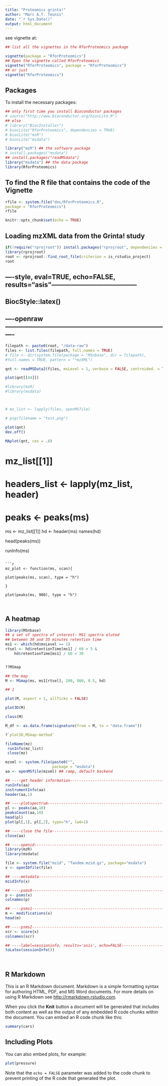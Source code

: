 ```yaml
---
title: "Proteomics grinta!"
author: "Marc A.T. Teunis"
date: "`r Sys.Date()"
output: html_document
---
```


see vignette at:
```r
## list all the vignettes in the RforProteomics package

vignette(package = "RforProteomics")
## Open the vignette called RforProteomics
vignette("RforProteomics", package = "RforProteomics")
## or just
vignette("RforProteomics")
```

## Packages
To install the necessary packages:
```r
## only first time you install Bioconductor packages
# source("http://www.bioconductor.org/biocLite.R")
## else
# library("BiocInstaller")
# biocLite("RforProteomics", dependencies = TRUE)
# biocLite("mzR")
# biocLite("msdata")

library("mzR") ## the software package
# install.packages("msdata")
## install.packages("readMSdata")
library("msdata") ## the data package
library(RforProteomics)

```

## To find the R file that contains the code of the Vignette
```r

rfile <- system.file("doc/RforProteomics.R",
package = "RforProteomics")
rfile

```

```r
knitr::opts_chunk$set(echo = TRUE)
```

## Loading mzXML data from the Grinta! study

```r

if(!require("rprojroot")) install.packages("rprojroot", dependencies = TRUE)
library(rprojroot)
root <- rprojroot::find_root_file(criterion = is_rstudio_project)
root
```

## ----style, eval=TRUE, echo=FALSE, results="asis"---------------------------------------
## BiocStyle::latex()

## ----openraw----------------------------------------------------------------------------
```r
filepath <- paste0(root, "/data-raw")
files <- list.files(filepath, full.names = TRUE)
# file <- dir(system.file(package = "MSnbase", dir = filepath),
#full.names = TRUE, pattern = "*mzXML")

qnt <- readMSData2(files, msLevel = 1, verbose = FALSE, centroided. = TRUE)

plot(qnt[[44]])

#library(mzR)
#library(msdata)



# mz_list <- lapply(files, openMSfile)

# png(filename = "test.png")

plot(qnt)
dev.off()

MAplot(qnt, cex = .8)


```





# mz_list[[1]]

# headers_list <- lapply(mz_list, header) 
# peaks <- peaks(ms)

ms <- mz_list[[1]]
hd <- header(ms)
names(hd)


head(peaks(ms))

runInfo(ms)


```

```r
mz_plot <- function(ms, scan){

plot(peaks(ms, scan), type = "h")

}

plot(peaks(ms, 900), type = "h")



```

## A heatmap
```r
library(MSnbase)
## a set of spectra of interest: MS1 spectra eluted
## between 30 and 35 minutes retention time
ms1 <- which(hd$msLevel == 1)
rtsel <- hd$retentionTime[ms1] / 60 > 5 &
    hd$retentionTime[ms1] / 60 < 30


??MSmap

## the map
M <- MSmap(ms, ms1[rtsel], 200, 800, 0.5, hd)

## 1

plot(M, aspect = 1, allTicks = FALSE)

plot3D(M)

class(M)

M_df <- as.data.frame(signature(from = M, to = "data.frame"))

?`plot3D,MSmap-method`

```








```r
fileName(mz)
 runInfo(mz_list)
 close(mz)

mzxml <- system.file(paste0("", 
                     package = "msdata")
aa <- openMSfile(mzxml) ## ramp, default backend

## ----get header information-------------------------------------------------------------
runInfo(aa)
instrumentInfo(aa)
header(aa,1)

## ----plotspectrum-----------------------------------------------------------------------
pl <- peaks(aa,10)
peaksCount(aa,10)
head(pl)
plot(pl[,1], pl[,2], type="h", lwd=1)

## ----close the file---------------------------------------------------------------------
close(aa)

## ----openid-----------------------------------------------------------------------------
library(mzR)
library(msdata)

file <- system.file("mzid", "Tandem.mzid.gz", package="msdata")
x <- openIDfile(file)

## ----metadata---------------------------------------------------------------------------
mzidInfo(x)

## ----psms0------------------------------------------------------------------------------
p <- psms(x)
colnames(p)

## ----psms1------------------------------------------------------------------------------
m <- modifications(x)
head(m)

## ----psms2------------------------------------------------------------------------------
scr <- score(x)
colnames(scr)

## ----label=sessioninfo, results='asis', echo=FALSE--------------------------------------
toLatex(sessionInfo())




```





## R Markdown

This is an R Markdown document. Markdown is a simple formatting syntax for authoring HTML, PDF, and MS Word documents. For more details on using R Markdown see <http://rmarkdown.rstudio.com>.

When you click the **Knit** button a document will be generated that includes both content as well as the output of any embedded R code chunks within the document. You can embed an R code chunk like this:

```r
summary(cars)
```

## Including Plots

You can also embed plots, for example:

```r
plot(pressure)
```

Note that the `echo = FALSE` parameter was added to the code chunk to prevent printing of the R code that generated the plot.
